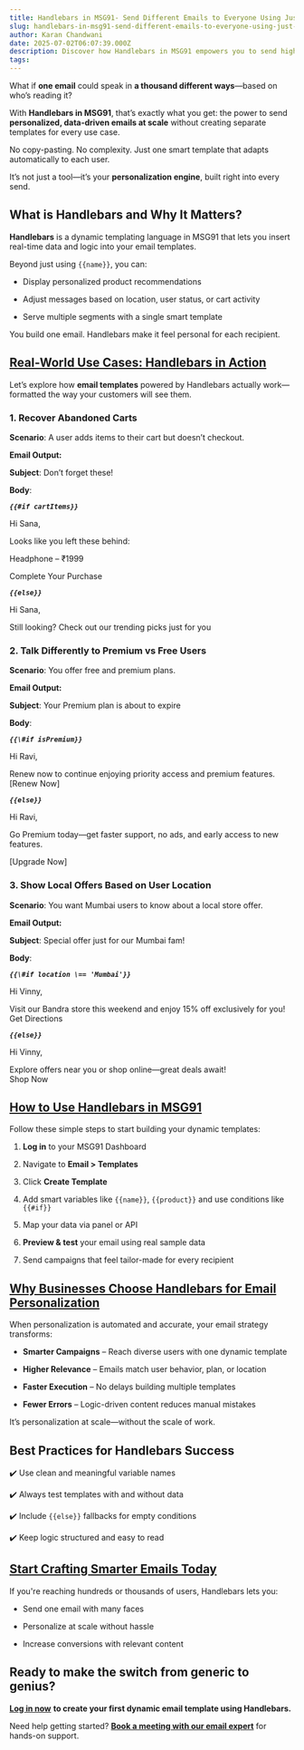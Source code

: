 ```yaml
---
title: Handlebars in MSG91- Send Different Emails to Everyone Using Just One Template
slug: handlebars-in-msg91-send-different-emails-to-everyone-using-just-one-template
author: Karan Chandwani
date: 2025-07-02T06:07:39.000Z
description: Discover how Handlebars in MSG91 empowers you to send highly personalized, dynamic emails at scale using a single smart template. This blog explains what Handlebars is, why it matters for email personalization, and showcases real-world use cases and best practices to help you craft relevant, data-driven campaigns for every recipient.
tags:
---
```


What if **one email** could speak in **a thousand different ways**—based on who’s reading it?

With **Handlebars in MSG91**, that’s exactly what you get: the power to send **personalized, data-driven emails at scale** without creating separate templates for every use case.

No copy-pasting. No complexity. Just one smart template that adapts automatically to each user.

It’s not just a tool—it’s your **personalization engine**, built right into every send.

## **What is Handlebars and Why It Matters?**

**Handlebars** is a dynamic templating language in MSG91 that lets you insert real-time data and logic into your email templates.

Beyond just using `{{name}}`, you can:

-   Display personalized product recommendations

-   Adjust messages based on location, user status, or cart activity

-   Serve multiple segments with a single smart template

You build one email. Handlebars make it feel personal for each recipient.

## [**Real-World Use Cases: Handlebars in Action**](https://docs.msg91.com/email/send-email-with-handlebars)

Let’s explore how **email templates** powered by Handlebars actually work—formatted the way your customers will see them.

### **1\. Recover Abandoned Carts**

**Scenario**: A user adds items to their cart but doesn’t checkout.

**Email Output:**

**Subject**: Don’t forget these\!

**Body**:

**_`{{#if cartItems}}`_**

Hi Sana,

Looks like you left these behind:

Headphone – ₹1999

Complete Your Purchase

**_`{{else}}`_**

Hi Sana,

Still looking? Check out our trending picks just for you

### **2\. Talk Differently to Premium vs Free Users**

**Scenario**: You offer free and premium plans.

**Email Output:**

**Subject**: Your Premium plan is about to expire

**Body**:

**_`{{\#if isPremium}}`_**

Hi Ravi,

Renew now to continue enjoying priority access and premium features.  
[Renew Now]

**_`{{else}}`_**

Hi Ravi,

Go Premium today—get faster support, no ads, and early access to new features.

[Upgrade Now]

### **3\. Show Local Offers Based on User Location**

**Scenario**: You want Mumbai users to know about a local store offer.

**Email Output:**

**Subject**: Special offer just for our Mumbai fam\!

**Body**:

**_`{{\#if location \== 'Mumbai'}}`_**

Hi Vinny,

Visit our Bandra store this weekend and enjoy 15% off exclusively for you\!  
Get Directions

**_`{{else}}`_**

Hi Vinny,

Explore offers near you or shop online—great deals await\!  
Shop Now

## [**How to Use Handlebars in MSG91**](https://msg91.com/help/email/personalize-emails-with-handlebars-in-msg91)

Follow these simple steps to start building your dynamic templates:

1. **Log in** to your MSG91 Dashboard

2. Navigate to **Email \> Templates**

3. Click **Create Template**

4. Add smart variables like `{{name}}`, `{{product}}` and use conditions like `{{#if}}`

5. Map your data via panel or API

6. **Preview & test** your email using real sample data

7. Send campaigns that feel tailor-made for every recipient

## [**Why Businesses Choose Handlebars for Email Personalization**](https://msg91.com/email)

When personalization is automated and accurate, your email strategy transforms:

-   **Smarter Campaigns** – Reach diverse users with one dynamic template

-   **Higher Relevance** – Emails match user behavior, plan, or location

-   **Faster Execution** – No delays building multiple templates

-   **Fewer Errors** – Logic-driven content reduces manual mistakes

It’s personalization at scale—without the scale of work.

## **Best Practices for Handlebars Success**

✔️ Use clean and meaningful variable names

✔️ Always test templates with and without data

✔️ Include `{{else}}` fallbacks for empty conditions

✔️ Keep logic structured and easy to read

## [**Start Crafting Smarter Emails Today**](https://msg91.com/email)

If you're reaching hundreds or thousands of users, Handlebars lets you:

-   Send one email with many faces

-   Personalize at scale without hassle

-   Increase conversions with relevant content

## **Ready to make the switch from generic to genius?**

[**Log in now**](https://control.msg91.com/signin/) **to create your first dynamic email template using Handlebars.**

Need help getting started? [**Book a meeting with our email expert**](https://calendly.com/bison-msg91/30min) for hands-on support.
